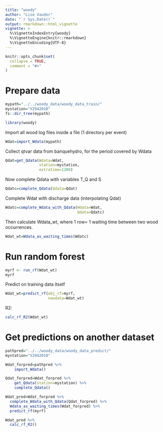 ```yaml
---
title: "woody"
author: "Lise Vaudor"
date: "`r Sys.Date()`"
output: rmarkdown::html_vignette
vignette: >
  %\VignetteIndexEntry{woody}
  %\VignetteEngine{knitr::rmarkdown}
  %\VignetteEncoding{UTF-8}
---
```


```r
knitr::opts_chunk$set(
  collapse = TRUE,
  comment = "#>"
)
```

# Prepare data

```r
mypath="../../woody_data/woody_data_train/"
mystation="V2942010"
fs::dir_tree(mypath)
```

```r
library(woody)
```

Import all wood log files inside a file (1 directory per event)

```r
Wdat=import_Wdata(mypath) 
``` 

Collect qtvar data from banquehydro, for the period covered by Wdata

```r
Qdat=get_Qdata(Wdata=Wdat,
               station=mystation,
               extratime=1200)
``` 



Now complete Qdata with variables T_Q and S

```r
Qdatc=complete_Qdata(Qdata=Qdat)
```

Complete Wdat with discharge data (interpolating Qdat)

```r
Wdatc=complete_Wdata_with_Qdata(Wdata=Wdat,
                                Qdata=Qdatc)
```

Then calculate Wdata_wt, where 1 row= 1 waiting time between two wood occurrences.

```r
Wdat_wt=Wdata_as_waiting_times(Wdatc)
```

# Run random forest

```r
myrf <- run_rf(Wdat_wt)
myrf
```

Predict on training data itself

```r
Wdat_wt=predict_rf(obj_rf=myrf,
                   newdata=Wdat_wt)
```

R2:

```r
calc_rf_R2(Wdat_wt)
```

# Get predictions on another dataset

```r
pathpred="../../woody_data/woody_data_predict/"
mystation="V2942010"

Wdat_forpred=pathpred %>% 
    import_Wdata()

Qdat_forpred=Wdat_forpred %>%
    get_Qdata(station=mystation) %>% 
    complete_Qdata()

Wdat_pred=Wdat_forpred %>%
  complete_Wdata_with_Qdata(Qdat_forpred) %>% 
  Wdata_as_waiting_times(Wdat_forpred) %>% 
  predict_rf(myrf)

Wdat_pred %>%
  calc_rf_R2()
```

